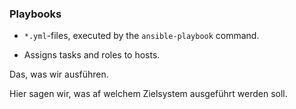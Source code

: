 ### Playbooks

- `*.yml`-files, executed by the `ansible-playbook` command.

- Assigns tasks and roles to hosts.


<Notes>

Das, was wir ausführen.

Hier sagen wir, was af welchem Zielsystem ausgeführt werden soll.

</Notes> 
